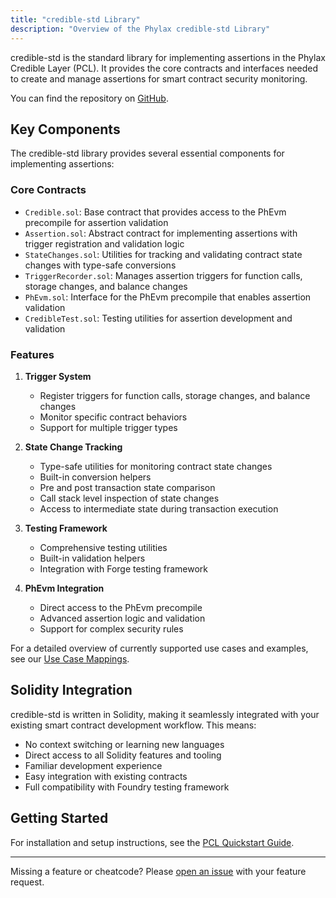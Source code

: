 ```yaml
---
title: "credible-std Library"
description: "Overview of the Phylax credible-std Library"
---
```


credible-std is the standard library for implementing assertions in the Phylax Credible Layer (PCL). It provides the core contracts and interfaces needed to create and manage assertions for smart contract security monitoring.

You can find the repository on [GitHub](https://github.com/phylaxsystems/credible-std).

## Key Components

The credible-std library provides several essential components for implementing assertions:

### Core Contracts

- `Credible.sol`: Base contract that provides access to the PhEvm precompile for assertion validation
- `Assertion.sol`: Abstract contract for implementing assertions with trigger registration and validation logic
- `StateChanges.sol`: Utilities for tracking and validating contract state changes with type-safe conversions
- `TriggerRecorder.sol`: Manages assertion triggers for function calls, storage changes, and balance changes
- `PhEvm.sol`: Interface for the PhEvm precompile that enables assertion validation
- `CredibleTest.sol`: Testing utilities for assertion development and validation

### Features

1. **Trigger System**
   - Register triggers for function calls, storage changes, and balance changes
   - Monitor specific contract behaviors
   - Support for multiple trigger types

2. **State Change Tracking**
   - Type-safe utilities for monitoring contract state changes
   - Built-in conversion helpers
   - Pre and post transaction state comparison
   - Call stack level inspection of state changes
   - Access to intermediate state during transaction execution

3. **Testing Framework**
   - Comprehensive testing utilities
   - Built-in validation helpers
   - Integration with Forge testing framework

4. **PhEvm Integration**
   - Direct access to the PhEvm precompile
   - Advanced assertion logic and validation
   - Support for complex security rules

For a detailed overview of currently supported use cases and examples, see our [Use Case Mappings](/credible/use-case-mappings/intro-use-case-mapping).

## Solidity Integration

credible-std is written in Solidity, making it seamlessly integrated with your existing smart contract development workflow. This means:

- No context switching or learning new languages
- Direct access to all Solidity features and tooling
- Familiar development experience
- Easy integration with existing contracts
- Full compatibility with Foundry testing framework

## Getting Started

For installation and setup instructions, see the [PCL Quickstart Guide](/credible/pcl-quickstart).

---

Missing a feature or cheatcode? Please [open an issue](https://github.com/phylaxsystems/credible-std/issues/new) with your feature request.
